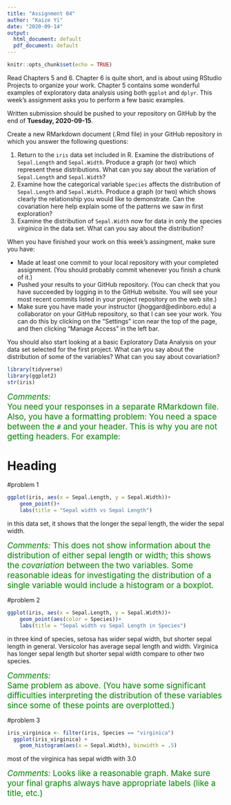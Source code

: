 ```yaml
---
title: "Assignment 04"
author: "Kaize Yi"
date: "2020-09-14"
output:
  html_document: default
  pdf_document: default
---
```


```r
knitr::opts_chunk$set(echo = TRUE)
```

Read Chapters 5 and 6.  Chapter 6 is quite short, and is about using RStudio Projects to organize your work. Chapter 5 contains some wonderful examples of exploratory data analysis using both `ggplot` and `dplyr`.  This week's assignment asks you to perform a few basic examples.

Written submission should be pushed to your repository on GitHub by the end of **Tuesday, 2020-09-15**.

Create a new RMarkdown document (.Rmd file) in your GitHub repository in which you answer the following questions: 

1. Return to the `iris` data set included in R.  Examine the distributions of `Sepal.Length` and `Sepal.Width`.  Produce a graph (or two) which represent these distributions.  What can you say about the variation of `Sepal.Length` and `Sepal.Width`?
2. Examine how the categorical variable `Species` affects the distribution of `Sepal.Length` and `Sepal.Width`.  Produce a graph (or two) which shows clearly the relationship you would like to demonstrate.  Can the covariation here help explain some of the patterns we saw in first exploration?
3. Examine the distribution of `Sepal.Width` now for data in only the species *virginica* in the data set.  What can you say about the distribution?

When you have finished your work on this week's assingment, make sure you have:

  *  Made at least one commit to your local repository with your completed assignment.  (You should probably commit whenever you finish a chunk of it.)
  *  Pushed your results to your GitHub repository.  (You can check that you have succeeded by logging in to the GitHub website. You will see your most recent commits listed in your project repository on the web site.)
  *  Make sure you have made your instructor (jhoggard@edinboro.edu) a collaborator on your GitHub repository, so that I can see your work.  You can do this by clicking on the "Settings" icon near the top of the page, and then clicking "Manage Access" in the left bar.
    
You should also start looking at a basic Exploratory Data Analysis on your data set selected for the first project.  What can you say about the distribution of some of the variables?  What can you say about covariation?
```r
library(tidyverse)
library(ggplot2)
str(iris)
```

<span style="color: green; font-size: 14pt">*Comments:*  
        You need your responses in a separate RMarkdown file.  Also, you have a formatting problem:  You need a space between the `#` and your header.  This is why you are not getting headers.  For example:
    </span>
    
# Heading

#problem 1
```r
ggplot(iris, aes(x = Sepal.Length, y = Sepal.Width))+
    geom_point()+
    labs(title = "Sepal width vs Sepal Length")
```
in this data set, it shows that the longer the sepal length, the wider the sepal width.

<span style="color: green; font-size: 14pt">*Comments:*  This does not show information about the distribution of either sepal length or width; this shows the *covariation* between the two variables.  Some reasonable ideas for investigating the distribution of a single variable would include a histogram or a boxplot.
    </span>

#problem 2
```r
ggplot(iris, aes(x = Sepal.Length, y = Sepal.Width))+
    geom_point(aes(color = Species))+
    labs(title = "Sepal width vs Sepal Length in Species")
```
in three kind of species, setosa has wider sepal width, but shorter sepal length in general. Versicolor has average sepal length and width. Virginica has longer sepal length but shorter sepal width compare to other two species.

<span style="color: green; font-size: 14pt">*Comments:*  
        Same problem as above.  (You have some significant difficulties interpreting the distribution of these variables since some of these points are overplotted.)
    </span>

#problem 3
```r
iris_virginica <- filter(iris, Species == "virginica")
  ggplot(iris_virginica) + 
    geom_histogram(aes(x = Sepal.Width), binwidth = .5)
```
most of the virginica has sepal width with 3.0

<span style="color: green; font-size: 14pt">*Comments:*  Looks like a reasonable graph.          Make sure your final graphs always have appropriate labels (like a title, etc.)
    </span>
